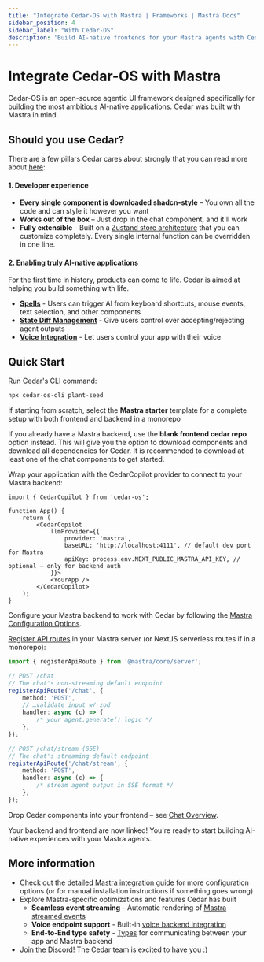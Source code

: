```yaml
---
title: "Integrate Cedar-OS with Mastra | Frameworks | Mastra Docs"
sidebar_position: 4
sidebar_label: "With Cedar-OS"
description: 'Build AI-native frontends for your Mastra agents with Cedar-OS'
---
```




# Integrate Cedar-OS with Mastra

Cedar-OS is an open-source agentic UI framework designed specifically for building the most ambitious AI-native applications. Cedar was built with Mastra in mind.

## Should you use Cedar?

There are a few pillars Cedar cares about strongly that you can read more about [here](https://docs.cedarcopilot.com/introduction/philosophy):

#### 1. Developer experience
- **Every single component is downloaded shadcn-style** – You own all the code and can style it however you want
- **Works out of the box** – Just drop in the chat component, and it'll work
- **Fully extensible** - Built on a [Zustand store architecture](https://docs.cedarcopilot.com/introduction/architecture) that you can customize completely. Every single internal function can be overridden in one line.

#### 2. Enabling truly AI-native applications
For the first time in history, products can come to life. Cedar is aimed at helping you build something with life.
- **[Spells](https://docs.cedarcopilot.com/spells/spells#what-are-spells)** - Users can trigger AI from keyboard shortcuts, mouse events, text selection, and other components
- **[State Diff Management](https://docs.cedarcopilot.com/state-diff/using-state-diff)** - Give users control over accepting/rejecting agent outputs 
- **[Voice Integration](https://docs.cedarcopilot.com/voice/voice-integration)** - Let users control your app with their voice

## Quick Start

<Steps>

<StepItem>

Run Cedar's CLI command:
``` bash
npx cedar-os-cli plant-seed
```

If starting from scratch, select the **Mastra starter** template for a complete setup with both frontend and backend in a monorepo

If you already have a Mastra backend, use the **blank frontend cedar repo** option instead. This will give you the option to download components and download all dependencies for Cedar. It is recommended to download at least one of the chat components to get started. 

</StepItem>

<StepItem>

Wrap your application with the CedarCopilot provider to connect to your Mastra backend:

```tsx
import { CedarCopilot } from 'cedar-os';

function App() {
	return (
		<CedarCopilot
			llmProvider={{
				provider: 'mastra',
				baseURL: 'http://localhost:4111', // default dev port for Mastra
				apiKey: process.env.NEXT_PUBLIC_MASTRA_API_KEY, // optional — only for backend auth
			}}>
			<YourApp />
		</CedarCopilot>
	);
}
```

</StepItem>

<StepItem>

Configure your Mastra backend to work with Cedar by following the [Mastra Configuration Options](https://docs.cedarcopilot.com/agent-backend-connection/agent-backend-connection#mastra-configuration-options).

[Register API routes](https://mastra.ai/en/examples/deployment/custom-api-route) in your Mastra server (or NextJS serverless routes if in a monorepo):

```ts mastra/src/index.ts
import { registerApiRoute } from '@mastra/core/server';

// POST /chat
// The chat's non-streaming default endpoint
registerApiRoute('/chat', {
	method: 'POST',
	// …validate input w/ zod
	handler: async (c) => {
		/* your agent.generate() logic */
	},
});

// POST /chat/stream (SSE)
// The chat's streaming default endpoint
registerApiRoute('/chat/stream', {
	method: 'POST',
	handler: async (c) => {
		/* stream agent output in SSE format */
	},
});
```

</StepItem>

<StepItem>

Drop Cedar components into your frontend – see [Chat Overview](https://docs.cedarcopilot.com/chat/chat-overview).

Your backend and frontend are now linked! You're ready to start building AI-native experiences with your Mastra agents.

</StepItem>

</Steps>


## More information

- Check out the [detailed Mastra integration guide](https://docs.cedarcopilot.com/agent-backend-connection/mastra#extending-mastra) for more configuration options (or for manual installation instructions if something goes wrong)
- Explore Mastra-specific optimizations and features Cedar has built
  - **Seamless event streaming** - Automatic rendering of [Mastra streamed events](https://docs.cedarcopilot.com/chat/custom-message-rendering#mastra-event-renderer)
  - **Voice endpoint support** - Built-in [voice backend integration](https://docs.cedarcopilot.com/voice/agentic-backend#endpoint-configuration)
  - **End-to-End type safety** - [Types](https://docs.cedarcopilot.com/type-safety/typing-agent-requests) for communicating between your app and Mastra backend
- [Join the Discord!](https://discord.gg/4AWawRjNdZ) The Cedar team is excited to have you :)
